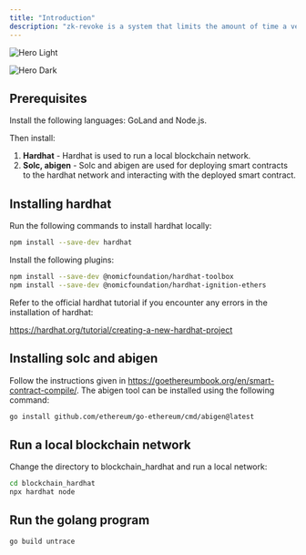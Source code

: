 ```yaml
---
title: "Introduction"
description: "zk-revoke is a system that limits the amount of time a verifier can track a VC’s revocation status. "
---
```


<img
  className="block dark:hidden"
  src="/images/hero-light.png"
  alt="Hero Light"
/>

<img
  className="hidden dark:block"
  src="/images/hero-dark.png"
  alt="Hero Dark"
/>

## Prerequisites

Install the following languages: GoLand and Node.js.

Then install:

1. **Hardhat** - Hardhat is used to run a local blockchain network.
2. **Solc, abigen** -  Solc and abigen are used for deploying smart contracts to the hardhat network and interacting with the deployed smart contract.

## <Tooltip tip="">Installing </Tooltip>hardhat

Run the following commands to install hardhat locally:

<CodeGroup>

```bash npm
npm install --save-dev hardhat
```

</CodeGroup>

Install the following plugins:

<CodeGroup>

```bash npm
npm install --save-dev @nomicfoundation/hardhat-toolbox
npm install --save-dev @nomicfoundation/hardhat-ignition-ethers
```

</CodeGroup>

Refer to the official hardhat tutorial if you encounter any errors in the installation of hardhat:

https://hardhat.org/tutorial/creating-a-new-hardhat-project

## Installing solc and abigen

Follow the instructions given in https://goethereumbook.org/en/smart-contract-compile/. The abigen tool can be installed using the following command:

<CodeGroup>

```bash golang
go install github.com/ethereum/go-ethereum/cmd/abigen@latest
```

</CodeGroup>

## Run a local blockchain network

Change the directory to blockchain_hardhat and run a local network:

<CodeGroup>

```bash terminal
cd blockchain_hardhat
npx hardhat node
```

</CodeGroup>

## Run the golang program

<CodeGroup>

```bash golang
go build untrace
```

</CodeGroup>